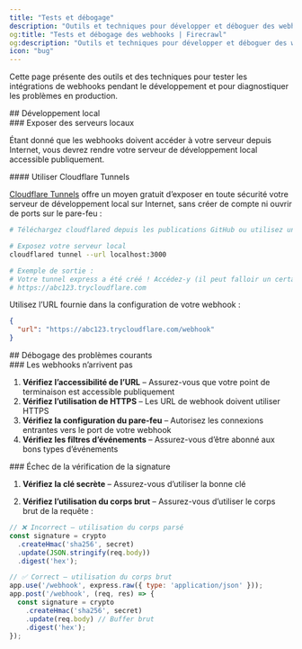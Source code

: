 ```yaml
---
title: "Tests et débogage"
description: "Outils et techniques pour développer et déboguer des webhooks"
og:title: "Tests et débogage des webhooks | Firecrawl"
og:description: "Outils et techniques pour développer et déboguer des webhooks"
icon: "bug"
---
```


Cette page présente des outils et des techniques pour tester les intégrations de webhooks pendant le développement et pour diagnostiquer les problèmes en production.

<div id="local-development">
  ## Développement local
</div>

<div id="exposing-local-servers">
  ### Exposer des serveurs locaux
</div>

Étant donné que les webhooks doivent accéder à votre serveur depuis Internet, vous devrez rendre votre serveur de développement local accessible publiquement.

<div id="using-cloudflare-tunnels">
  #### Utiliser Cloudflare Tunnels
</div>

[Cloudflare Tunnels](https://github.com/cloudflare/cloudflared/releases) offre un moyen gratuit d’exposer en toute sécurité votre serveur de développement local sur Internet, sans créer de compte ni ouvrir de ports sur le pare-feu :

```bash
# Téléchargez cloudflared depuis les publications GitHub ou utilisez un gestionnaire de paquets

# Exposez votre serveur local
cloudflared tunnel --url localhost:3000

# Exemple de sortie :
# Votre tunnel express a été créé ! Accédez-y (il peut falloir un certain temps avant qu’il soit accessible) :
# https://abc123.trycloudflare.com
```

Utilisez l’URL fournie dans la configuration de votre webhook :

```json
{
  "url": "https://abc123.trycloudflare.com/webhook"
}
```


<div id="debugging-common-issues">
  ## Débogage des problèmes courants
</div>

<div id="webhooks-not-arriving">
  ### Les webhooks n’arrivent pas
</div>

1. **Vérifiez l’accessibilité de l’URL** – Assurez-vous que votre point de terminaison est accessible publiquement
2. **Vérifiez l’utilisation de HTTPS** – Les URL de webhook doivent utiliser HTTPS
3. **Vérifiez la configuration du pare-feu** – Autorisez les connexions entrantes vers le port de votre webhook
4. **Vérifiez les filtres d’événements** – Assurez-vous d’être abonné aux bons types d’événements

<div id="signature-verification-failing">
  ### Échec de la vérification de la signature
</div>

1. **Vérifiez la clé secrète** – Assurez-vous d’utiliser la bonne clé

2. **Vérifiez l’utilisation du corps brut** – Assurez-vous d’utiliser le corps brut de la requête :

```javascript
// ❌ Incorrect — utilisation du corps parsé
const signature = crypto
  .createHmac('sha256', secret)
  .update(JSON.stringify(req.body))
  .digest('hex');

// ✅ Correct — utilisation du corps brut
app.use('/webhook', express.raw({ type: 'application/json' }));
app.post('/webhook', (req, res) => {
  const signature = crypto
    .createHmac('sha256', secret)
    .update(req.body) // Buffer brut
    .digest('hex');
});
```
